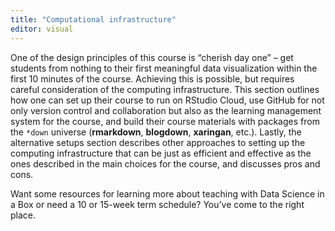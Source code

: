 ```yaml
---
title: "Computational infrastructure"
editor: visual
---
```


One of the design principles of this course is "cherish day one" -- get students from nothing to their first meaningful data visualization within the first 10 minutes of the course.
Achieving this is possible, but requires careful consideration of the computing infrastructure.
This section outlines how one can set up their course to run on RStudio Cloud, use GitHub for not only version control and collaboration but also as the learning management system for the course, and build their course materials with packages from the `*down` universe (**rmarkdown**, **blogdown**, **xaringan**, etc.).
Lastly, the alternative setups section describes other approaches to setting up the computing infrastructure that can be just as efficient and effective as the ones described in the main choices for the course, and discusses pros and cons.

Want some resources for learning more about teaching with Data Science in a Box or need a 10 or 15-week term schedule?
You've come to the right place.
